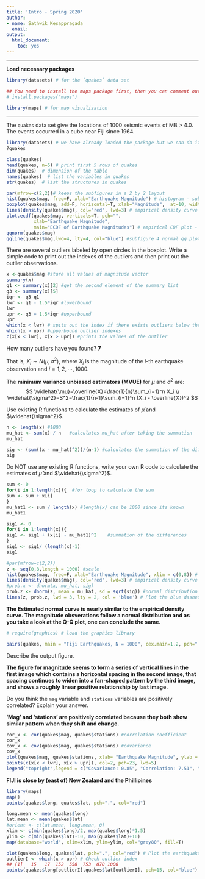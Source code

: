 ```yaml
---
title: 'Intro - Spring 2020'
author: 
- name: Sathwik Kesappragada
  email: 
output:
  html_document:
    toc: yes
---
```


***

**Load necessary packages**

```r
library(datasets) # for the `quakes` data set

## You need to install the maps package first, then you can comment out the following line.
# install.packages("maps")

library(maps) # for map visualization
```


***

The `quakes` data set give the locations of 1000 seismic events of MB > 4.0. The events occurred in a cube near Fiji since 1964.

\footnotesize
```r
library(datasets) # we have already loaded the package but we can do it again
?quakes 
```

```r
class(quakes)
head(quakes, n=5) # print first 5 rows of quakes
dim(quakes)  # dimension of the table
names(quakes)  # list the variables in quakes
str(quakes)  # list the structures in quakes
```



```r
par(mfrow=c(2,2))# keeps the subfigures in a 2 by 2 layout
hist(quakes$mag, freq=F, xlab="Earthquake Magnitude") # histogram - subfigure 1
boxplot(quakes$mag, add=F, horizontal=T, xlab="Magnitude",  at=10, width=5, col=2, border="blue") #subfigure 2
lines(density(quakes$mag), col="red", lwd=3) # empirical density curve - subfigure 1
plot.ecdf(quakes$mag, verticals=T, pch="",
          xlab="Earthquake Magnitude", 
          main="ECDF of Earthquake Magnitudes") # empirical CDF plot - subfigure 3
qqnorm(quakes$mag)
qqline(quakes$mag,lwd=4, lty=4, col="blue") #subfigure 4 normal qq plot

```


There are several outliers labeled by open circles in the boxplot. Write a simple code to print out the indexes of the outliers and then print out the outlier observations.  


```r
x <-quakes$mag #store all values of magnitude vector 
summary(x)
q1 <- summary(x)[2] #get the second element of the summary list
q3 <- summary(x)[5]
iqr <- q3-q1
lwr <- q1 - 1.5*iqr #lowerbound
lwr
upr <- q3 + 1.5*iqr #upperbound
upr
which(x < lwr) # spits out the index if there exists outliers below the lowerbound
which(x > upr) #upperbound outlier indexes
c(x[x < lwr], x[x > upr]) #prints the values of the outlier 
```
How many outliers have you found?
**7**


That is, $X_i \sim N(\mu, \sigma^2)$, where $X_i$ is the magnitude of the $i$-th earthquake observation and $i=1,2,\cdots,1000$.  

The **minimum variance unbiased estimators (MVUE)** for $\mu$ and $\sigma^2$ are:
$$
\widehat{\mu}=\overline{X}=\frac{1}{n}\sum_{i=1}^n X_i \\
\widehat{\sigma^2}=S^2=\frac{1}{n-1}\sum_{i=1}^n (X_i - \overline{X})^2
$$

Use existing R functions to calculate the estimates of $\widehat{\mu}$ and $\widehat{\sigma^2}$.

```r
n <- length(x) #1000 
mu_hat <- sum(x) / n   #calculates mu_hat after taking the summation
mu_hat

sig <- (sum((x - mu_hat)^2))/(n-1) #calculates the summation of the differences first and then divides by length-1
sig
```

Do NOT use any existing R functions, write your own R code to calculate the estimates of $\widehat{\mu}$ and $\widehat{\sigma^2}$.

```r
sum <- 0
for(i in 1:length(x)){  #for loop to calculate the sum
sum <- sum + x[i]
}
mu_hat1 <- sum / length(x) #length(x) can be 1000 since its known
mu_hat1

sig1 <- 0
for(i in 1:length(x)){ 
sig1 <- sig1 + (x[i] - mu_hat1)^2    #summation of the differences 
}
sig1 <- sig1/ (length(x)-1)
sig1
```



```r
#par(mfrow=c(2,2))
z <- seq(0,8,length = 1000) #scale 
hist(quakes$mag, freq=F, xlab="Earthquake Magnitude", xlim = c(0,8)) # histogram - subfigure 1
lines(density(quakes$mag), col="red", lwd=3) # empirical density curve - subfigure 1
#prob.x <- dnorm(x, mu_hat, sig)
prob.z <- dnorm(z, mean = mu_hat, sd = sqrt(sig)) #normal distribution
lines(z, prob.z, lwd = 3, lty = 2, col = 'blue') # Plot the blue dashed line for normal distriubtion curve
```


**The Estimated normal curve is nearly similar to the empirical density curve. The magnitude obsverations follow a normal distribution and as you take a look at the Q-Q plot, one can conclude the same.** 



```r
# require(graphics) # load the graphics library

pairs(quakes, main = "Fiji Earthquakes, N = 1000", cex.main=1.2, pch=".")
```

Describe the output figure. 

**The figure for magnitude seems to form a series of vertical lines in the first image which contains a horizontal spacing in the second image, that spacing continues to widen into a fan-shaped pattern by the third image, and shows a roughly linear positive relationship by last image.** 


Do you think the `mag` variable and `stations` variables are positively correlated? Explain your answer.

**'Mag' and 'stations' are positively correlated because they both show similar pattern when they shift and change.** 



```r
cor_x <- cor(quakes$mag, quakes$stations) #correlation coefficient 
cor_x
cov_x <- cov(quakes$mag, quakes$stations) #covariance 
cov_x
plot(quakes$mag, quakes$stations, xlab= "Earthquake Magnitude", ylab = "Stations", pch = 16)
points(c(x[x < lwr], x[x > upr]), col=2, pch=23, lwd=5)
legend("topright",legend = c("Covariance: 0.85", "Correlation: 7.51", "x < lwr: 3.4 &  x > upr:5.8"), col=2, pch=23)

```



**FIJI is close by (east of) New Zealand and the Phillipines**  

```r
library(maps)
map()
points(quakes$long, quakes$lat, pch=".", col="red")
```


```r
long.mean <- mean(quakes$long)
lat.mean <- mean(quakes$lat)
#orient <- c(lat.mean, long.mean, 0)
xlim <- c(min(quakes$long)/2, max(quakes$long)*1.5)
ylim <- c(min(quakes$lat)-10, max(quakes$lat)+10)
map(database="world", xlim=xlim, ylim=ylim, col="grey80", fill=T)
```


```r
plot(quakes$long, quakes$lat, pch=".", col="red") # Plot the earthquake locations into the map 
outlierI <- which(x > upr) # Check outlier index
## [1]   15   17  152  558  753  870 1000
points(quakes$long[outlierI],quakes$lat[outlierI], pch=15, col="blue") #the outlier that we identified in part b
```


  
